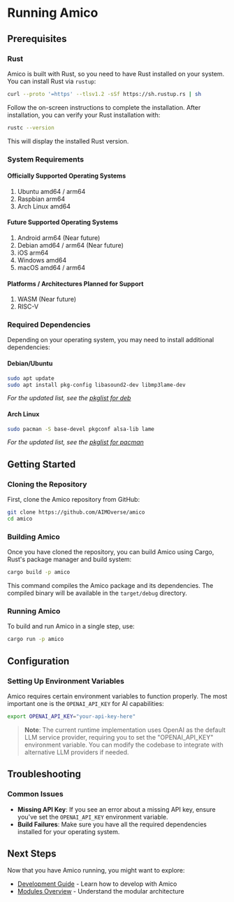 # Running Amico

## Prerequisites

### Rust

Amico is built with Rust, so you need to have Rust installed on your system. You can install Rust via `rustup`:

```bash [Terminal]
curl --proto '=https' --tlsv1.2 -sSf https://sh.rustup.rs | sh
```

Follow the on-screen instructions to complete the installation. After installation, you can verify your Rust installation with:

```bash [Terminal]
rustc --version
```

This will display the installed Rust version.

### System Requirements

#### Officially Supported Operating Systems

1. Ubuntu amd64 / arm64
2. Raspbian arm64
3. Arch Linux amd64

#### Future Supported Operating Systems

1. Android arm64 (Near future)
2. Debian amd64 / arm64 (Near future)
3. iOS arm64
4. Windows amd64
5. macOS amd64 / arm64

#### Platforms / Architectures Planned for Support

1. WASM (Near future)
2. RISC-V

### Required Dependencies

Depending on your operating system, you may need to install additional dependencies:

#### Debian/Ubuntu

```bash [Terminal]
sudo apt update
sudo apt install pkg-config libasound2-dev libmp3lame-dev
```

*For the updated list, see the [pkglist for deb](https://github.com/AIMOverse/amico/blob/main/pkglist-deb.txt)*

#### Arch Linux

```bash [Terminal]
sudo pacman -S base-devel pkgconf alsa-lib lame
```

*For the updated list, see the [pkglist for pacman](https://github.com/AIMOverse/amico/blob/main/pkglist-pacman.txt)*

## Getting Started

### Cloning the Repository

First, clone the Amico repository from GitHub:

```bash [Terminal]
git clone https://github.com/AIMOverse/amico
cd amico
```

### Building Amico

Once you have cloned the repository, you can build Amico using Cargo, Rust's package manager and build system:

```bash [Terminal]
cargo build -p amico
```

This command compiles the Amico package and its dependencies. The compiled binary will be available in the `target/debug` directory.

### Running Amico

To build and run Amico in a single step, use:

```bash [Terminal]
cargo run -p amico
```

## Configuration

### Setting Up Environment Variables

Amico requires certain environment variables to function properly. The most important one is the `OPENAI_API_KEY` for AI capabilities:

```bash [Terminal]
export OPENAI_API_KEY="your-api-key-here"
```

> **Note**: The current runtime implementation uses OpenAI as the default LLM service provider, requiring you to set the "OPENAI_API_KEY" environment variable. You can modify the codebase to integrate with alternative LLM providers if needed.

## Troubleshooting

### Common Issues

- **Missing API Key**: If you see an error about a missing API key, ensure you've set the `OPENAI_API_KEY` environment variable.
- **Build Failures**: Make sure you have all the required dependencies installed for your operating system.

## Next Steps

Now that you have Amico running, you might want to explore:

- [Development Guide](/docs/getting-started/development) - Learn how to develop with Amico
- [Modules Overview](/docs/modules/overview) - Understand the modular architecture
